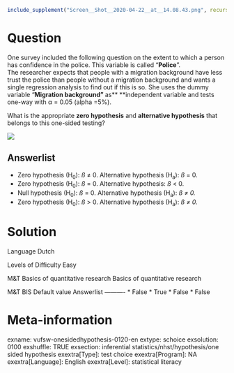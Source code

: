 ```r
include_supplement("Screen__Shot__2020-04-22__at__14.08.43.png", recursive = TRUE)
```

Question
========
One survey included the following question on the extent to which a person has confidence in the police. This variable is called "**Police**".  
The researcher expects that people with a migration background have less trust the police than people without a migration background and wants a single regression analysis to find out if this is so. She uses the dummy variable "**Migration background" **as** **independent variable and tests one-way with α = 0.05 (alpha =5%).  
  
What is the appropriate **zero hypothesis** and **alternative hypothesis** that belongs to this one-sided testing?  
  
![](Screen__Shot__2020-04-22__at__14.08.43.png)

Answerlist
----------
* Zero hypothesis (H<sub>0</sub>): *ß* ≠ 0. Alternative hypothesis (H<sub>a</sub>): *ß* = 0.
* Zero hypothesis (H<sub>0</sub>): *ß* = 0. Alternative hypothesis: *ß* &lt; 0.
* Null hypothesis (H<sub>0</sub>): *ß* = 0. Alternative hypothesis (H<sub>a</sub>): *ß ≠ 0.*
* Zero hypothesis (H<sub>0</sub>): *ß* &gt; 0. Alternative hypothesis (H<sub>a</sub>): *ß ≠ 0.*

Solution
========

Language Dutch

Levels of Difficulty Easy

M&T Basics of quantitative research Basics of quantitative research

M&T BIS Default value
Answerlist
----------
* False
* True
* False
* False

Meta-information
================
exname: vufsw-onesidedhypothesis-0120-en
extype: schoice
exsolution: 0100
exshuffle: TRUE
exsection: inferential statistics/nhst/hypothesis/one sided hypothesis
exextra[Type]: test choice
exextra[Program]: NA
exextra[Language]: English
exextra[Level]: statistical literacy

